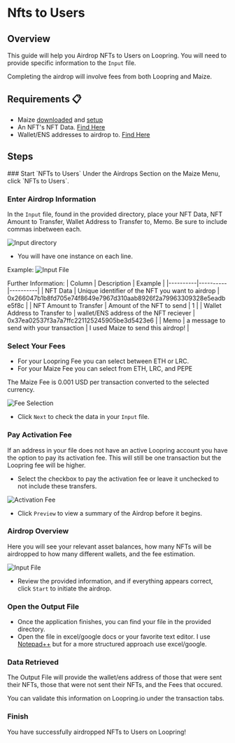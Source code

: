 
# Nfts to Users

## Overview

This guide will help you Airdrop NFTs to Users on Loopring. You will need to provide specific information to the `Input` file.

<Callout type="warning" emoji="📣">
  Completing the airdrop will involve fees from both Loopring and Maize.
</Callout>

## Requirements 📋

- Maize [downloaded](../download-maize) and [setup](../setup-maize)
- An NFT's NFT Data. [Find Here](../lookups)
- Wallet/ENS addresses to airdrop to. [Find Here](../lookups/holders-from-nft-data)

## Steps

<Steps>
  ### Start `NFTs to Users`
  Under the Airdrops Section on the Maize Menu, click `NFTs to Users`.

  ### Enter Airdrop Information
  In the `Input` file, found in the provided directory, place your NFT Data, NFT Amount to Transfer, Wallet Address to Transfer to, Memo. Be sure to include commas inbetween each. 

![Input directory](/images/tutorials/nftsToUsers/Input.jpg)
  - You will have one instance on each line. 

  Example:
  ![Input File](/images/tutorials/nftsToUsers/InputFile.jpg)

Further Information:
| Column | Description | Example |
|----------|----------|----------|
| NFT Data | Unique identifier of the NFT you want to airdrop | 0x266047b1b8fd705e74f8649e7967d310aab8926f2a79963309328e5eadbe5f8c |
| NFT Amount to Transfer | Amount of the NFT to send   | 1 |
| Wallet Address to Transfer to   | wallet/ENS address of the NFT reciever | 0x37ea02537f3a7a7ffc221125245905be3d5423e6 |
| Memo   | a message to send with your transaction | I used Maize to send this airdrop! |
  ### Select Your Fees
  - For your Loopring Fee you can select between ETH or LRC.
  - For your Maize Fee you can select from ETH, LRC, and PEPE
  <Callout type="warning" emoji="📣">
  The Maize Fee is 0.001 USD per transaction converted to the selected currency.
</Callout>

![Fee Selection](/images/tutorials/nftsToUsers/FeeSelection.jpg)

 - Click `Next` to check the data in your `Input` file.

 ### Pay Activation Fee
 If an address in your file does not have an active Loopring account you have the option to pay its activation fee. This will still be one transaction but the Loopring fee will be higher.

  - Select the checkbox to pay the activation fee or leave it unchecked to not include these transfers.
  
![Activation Fee](/images/tutorials/nftsToUsers/ActivationFee.jpg)

  - Click `Preview` to view a summary of the Airdrop before it begins.

  ### Airdrop Overview
  Here you will see your relevant asset balances, how many NFTs will be airdropped to how many different wallets, and the fee estimation.

![Input File](/images/tutorials/nftsToUsers/Preview.jpg)

  - Review the provided information, and if everything appears correct, click `Start` to initiate the airdrop.

  ### Open the Output File
  - Once the application finishes, you can find your file in the provided directory.
  - Open the file in excel/google docs or your favorite text editor. I use [Notepad++](https://notepad-plus-plus.org/) but for a more structured approach use excel/google.

<ImageStacking image1="/images/tutorials/nftsToUsers/Final.jpg" image2="/images/tutorials/nftsToUsers/OutputFile.jpg" />


  ### Data Retrieved
The Output File will provide the wallet/ens address of those that were sent their NFTs, those that were not sent their NFTs, and the Fees that occured.

You can validate this information on Loopring.io under the transaction tabs.

  ### Finish
  You have successfully airdropped NFTs to Users on Loopring! 
  </Steps>

